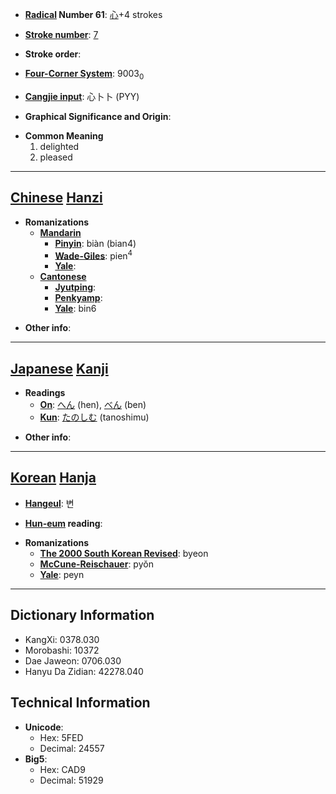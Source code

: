* '''[[Wiktionary:Chinese radical index| Radical]] Number 61''': [[Wiktionary:Chinese radical index 心|心]]+4 strokes

* '''[[Wiktionary:Chinese total strokes index|Stroke number]]''': [[Wiktionary:Chinese total strokes index 7|7]]

* '''Stroke order''': 

* '''[[Wiktionary:Chinese four corner index|Four-Corner System]]''': 9003<sub>0</sub>

* '''[[Wiktionary:Chinese Cangjie index|Cangjie input]]''': 心卜卜 (PYY)

* '''Graphical Significance and Origin''': 

* '''Common Meaning'''
*#delighted
*# pleased


----

== [[Chinese]] [[Hanzi]] ==

* '''Romanizations'''
** '''[[Mandarin]]'''
*** '''[[Pinyin]]''': biàn (bian4)
*** '''[[Wade-Giles]]''': pien<sup>4</sup>
*** '''[[Yale]]''': 
** '''[[Cantonese]]'''
*** '''[[Jyutping]]''':
*** '''[[Penkyamp]]''': 
*** '''[[Yale]]''': bin6

* '''Other info''': 

----

== [[Japanese]] [[Kanji]] ==

* '''Readings'''
** '''[[On]]''': [[へん]] (hen), [[べん]] (ben)
** '''[[Kun]]''': [[たのしむ]] (tanoshimu)

* '''Other info''':  

----

== [[Korean]] [[Hanja]] ==

* '''[[Hangeul]]''': 변

* '''[[Hun-eum]] reading''': 

* '''Romanizations'''
** '''[[The 2000 South Korean Revised Romanization|The 2000 South Korean Revised]]''': byeon
** '''[[McCune-Reischauer]]''': pyŏn
** '''[[Yale]]''': peyn

----

== Dictionary Information ==

* KangXi: 0378.030
* Morobashi: 10372
* Dae Jaweon: 0706.030
* Hanyu Da Zidian: 42278.040

== Technical Information ==

* '''Unicode''':
** Hex: 5FED
** Decimal: 24557
* '''Big5''':
** Hex: CAD9
** Decimal: 51929